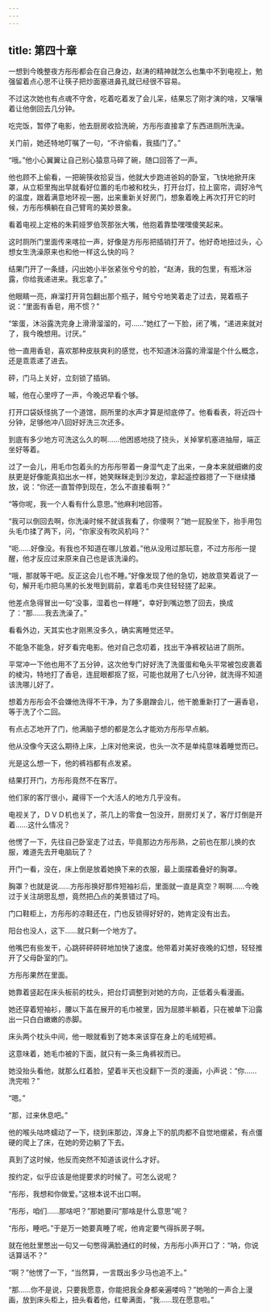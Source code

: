 ```yaml
---
---
---
```

title: 第四十章
---




一想到今晚整夜方彤彤都会在自己身边，赵涛的精神就怎么也集中不到电视上，勉强留着点心思不让筷子把炒面塞进鼻孔就已经很不容易。

不过这次她也有点魂不守舍，吃着吃着发了会儿呆，结果忘了刚才演的啥，又嚷嚷着让他倒回去几分钟。

吃完饭，暂停了电影，他去厨房收拾洗碗，方彤彤直接拿了东西进厕所洗澡。

关门前，她还特地叮嘱了一句，“不许偷看，我插门了。”

“哦。”他小心翼翼让自己别心猿意马碎了碗，随口回答了一声。

他也顾不上偷看，一把碗筷收拾妥当，他就大步跑进爸妈的卧室，飞快地掀开床罩，从立柜里掏出早就看好位置的毛巾被和枕头，打开台灯，拉上窗帘，调好冷气的温度，跟着满意地环视一圈，出来重新关好房门，想象着晚上再次打开它的时候，方彤彤横躺在自己臂弯的美妙景象。

看着电视上定格的朱莉娅罗伯茨那张大嘴，他抱着靠垫嘿嘿傻笑起来。

这时厕所门里面传来喀拉一声，好像是方彤彤把插销打开了。他好奇地扭过头，心想女生洗澡原来也和他一样这么快的吗？

结果门开了一条缝，闪出她小半张紧张兮兮的脸，“赵涛，我的包里，有瓶沐浴露，你给我递进来。我忘拿了。”

他眼睛一亮，麻溜打开背包翻出那个瓶子，贼兮兮地笑着走了过去，晃着瓶子说：“里面有香皂，用不惯？”

“笨蛋，沐浴露洗完身上滑滑溜溜的，可……”她红了一下脸，闭了嘴，“递进来就对了，我今晚想用。讨厌。”

他一直用香皂，喜欢那种皮肤爽利的感觉，也不知道沐浴露的滑溜是个什么概念，还是乖乖递了进去。

砰，门马上关好，立刻锁了插销。

嘁，他在心里哼了一声，今晚迟早看个够。

打开口袋妖怪挑了一个道馆，厕所里的水声才算是彻底停了。他看看表，将近四十分钟，足够他冲八回好好洗三次还多。

到底有多少地方可洗这么久的啊……他困惑地挠了挠头，关掉掌机塞进抽屉，端正坐好等着。

过了一会儿，用毛巾包着头的方彤彤带着一身湿气走了出来，一身本来就细嫩的皮肤更是好像能真掐出水一样，她笑眯眯走到沙发边，拿起遥控器摁了一下继续播放，说：“你还一直暂停到现在，怎么不直接看啊？”

“等你呢，我一个人看有什么意思。”他麻利地回答。

“我可以倒回去啊，你洗澡时候不就该我看了，你傻啊？”她一屁股坐下，抬手用包头毛巾揉了两下，问，“你家没有吹风机吗？”

“呃……好像没。有我也不知道在哪儿放着。”他从没用过那玩意，不过方彤彤一提醒，他才反应过来原来自己也是该洗澡的。

“哦，那就等干吧。反正这会儿也不睡。”好像发现了他的急切，她故意笑着说了一句，解开毛巾把乌黑的长发甩到肩前，拿着毛巾夹住轻轻搓了起来。

他差点急得冒出一句“没事，湿着也一样睡”，幸好到嘴边憋了回去，换成了：“那……我去洗澡了。”

看看外边，天其实也才刚黑没多久，确实离睡觉还早。

不能急不能急，好歹看完电影。他对自己念叨着，找出干净裤衩钻进了厕所。

平常冲一下他也用不了五分钟，这次他专门好好洗了洗蛋蛋和龟头平常被包皮裹着的棱沟，特地打了香皂，连屁眼都抠了抠，可能也就用了七八分钟，就洗得不知道该洗哪儿好了。

想着方彤彤会不会嫌他洗得不干净，为了多磨蹭会儿，他干脆重新打了一遍香皂，等于洗了个二回。

有点忐忑地开了门，他满脑子想的都是怎么才能劝方彤彤早点躺。

他从没像今天这么期待上床，上床对他来说，也头一次不是单纯意味着睡觉而已。

光是这么想一下，他的裤裆都有点发紧。

结果打开门，方彤彤竟然不在客厅。

他们家的客厅很小，藏得下一个大活人的地方几乎没有。

电视关了，ＤＶＤ机也关了，茶几上的零食一包没开，厨房灯关了，客厅灯倒是开着……这什么情况？

他愣了一下，先往自己卧室走了过去，毕竟那边方彤彤熟，之前也在那儿换的衣服，难道先去开电脑玩了？

开门一看，没在，床上倒是放着她换下来的衣服，最上面摆着叠好的胸罩。

胸罩？也就是说……方彤彤换好那件短袖衫后，里面就一直是真空？啊啊……今晚过于关注胡思乱想，竟然把凸点的美景错过了吗。

门口鞋柜上，方彤彤的凉鞋还在，门也反锁得好好的，她肯定没有出去。

阳台也没人，这下……就只剩一个地方了。

他嘴巴有些发干，心跳砰砰砰砰地加快了速度。他带着对美好夜晚的幻想，轻轻推开了父母卧室的门。

方彤彤果然在里面。

她靠着竖起在床头板前的枕头，把台灯调整到对她的方向，正低着头看漫画。

她还穿着短袖衫，腰以下盖在展开的毛巾被里，因为屈膝半躺着，只在被单下沿露出一只白白嫩嫩的赤脚。

床头两个枕头中间，他一眼就看到了她本来该穿在身上的毛绒短裤。

这意味着，她毛巾被的下面，就只有一条三角裤衩而已。

她没抬头看他，就那么红着脸，望着半天也没翻下一页的漫画，小声说：“你……洗完啦？”

“嗯。”

“那，过来休息吧。”

他的喉头咕咚蠕动了一下，绕到床那边，浑身上下的肌肉都不自觉地绷紧，有点僵硬的爬上了床，在她的旁边躺了下去。

真到了这时候，他反而突然不知道该说什么才好。

按约定，似乎应该是他提要求的时候了。可怎么说呢？

“彤彤，我想和你做爱。”这根本说不出口啊。

“彤彤，咱们……那啥吧？”那她要问“那啥是什么意思”呢？

“彤彤，睡吧。”于是万一她要真睡了呢，他肯定要气得拆房子啊。

就在他肚里憋出一句又一句憋得满脸通红的时候，方彤彤小声开口了：“呐，你说话算话不？”

“啊？”他愣了一下，“当然算，一言既出多少马也追不上。”

“那……你不是说，只要我愿意，你能把我全身都亲遍喽吗？”她啪的一声合上漫画，放到床头柜上，扭头看着他，红晕满面，“我……现在愿意啦。”